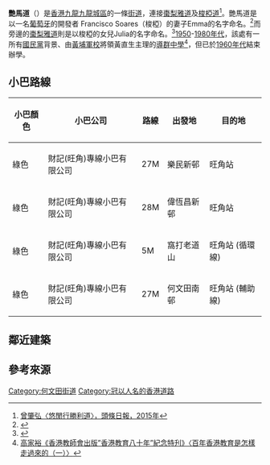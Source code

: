 {{Infobox Hong Kong Road
|中文街道名稱    = 艷馬道
|英文街道名稱    = Emma Avenue
|圖片            = File:Emma Avenue (clear view).JPG
|圖片說明        =
|圖片2         =
|圖片說明2      =
|隸屬幹線        =
|路段總長度      = 0.1
|車速限制        = 
|行車線數量      = 共'''2'''條
|所在地區        = [[九龍城區|九龍城區]]
|起點            = [[何文田|何文田]][[梭椏道|梭椏道]]
|終點            = [[何文田|何文田]][[棗梨雅道|棗梨雅道]]
|道路命名日期    = 1925年10月9日<ref name="道路及鐵路－二十年代初命名道路">{{Cite web |url=http://www.hk-place.com/view.php?id=341 |title=香港地方〈道路及鐵路－二十年代初命名道路〉 |access-date=2017-11-01 |archive-url=https://web.archive.org/web/20070430195323/http://hk-place.com/view.php?id=341 |archive-date=2007-04-30 |dead-url=yes }}</ref>
|行人專用區      = 沒有
|命名文件        =
|道路動工日期    = 
|道路興建計劃    = [[旺角|旺角]]發展工程
|道路舊名資料    =
|道路封閉日期    =
|通車日期        = 
|收費            = 沒有
}}

'''艷馬道'''（{{lang-en|Emma Avenue}}）是[[香港|香港]][[九龍|九龍]][[九龍城區|九龍城區]]的一條[[街道|街道]]，連接[[棗梨雅道|棗梨雅道]]及[[梭椏道|梭椏道]]<ref name="悠閒行勝利道">[http://hd.stheadline.com/culture/culture_content.asp?contid=195907&srctype=g 曾肇弘〈悠閒行勝利道〉，頭條日報，2015年]</ref>。艷馬道是以一名[[葡萄牙|葡萄牙]]的開發者 Francisco Soares（梭椏）的妻子Emma的名字命名。<ref>{{cite book |author1=丁新豹 |title=葡萄牙人：戰前香港的外籍族群 |year=2014 |publisher=三聯書店(香港)有限公司 |page=44 |quote= |url=}}</ref>而旁邊的[[棗梨雅道|棗梨雅道]]則是以梭椏的女兒Julia的名字命名。<ref>{{web reference|URL=http://the-sun.on.cc/cnt/lifestyle/20110425/00481_007.html|title=悠行何文田|work=太陽報|date=2011-04-25|access-date=2021-05-07}}</ref>[[1950年代|1950]]-[[1980年代|1980年代]]，該處有一所有[[國民黨|國民黨]]背景、由[[黃埔軍校|黃埔軍校]]將領黃直生主理的[[導群中學|導群中學]]<ref name="百年香港教育是怎樣走過來的（一）">[http://www.momentoflife.net/?p=18052 高家裕《香港教師會出版”香港教育八十年”紀念特刋》〈百年香港教育是怎樣走過來的（一）〉]</ref>，但已於[[1960年代|1960年代]]結束辦學。

== 小巴路線 ==
{| border="0" width="800" align="center" style="border: 2px solid #999; background-color:#FFFAFA"
|-align="center" bgcolor="pink"
! 小巴顏色
! 小巴公司
! 路線
! 出發地 
! 目的地
|-----
|綠色
|財記(旺角)專線小巴有限公司
|27M
|樂民新邨 
|旺角站 
|-----
|綠色
|財記(旺角)專線小巴有限公司
|28M
|偉恆昌新邨  
|旺角站 
|----
|綠色
|財記(旺角)專線小巴有限公司
|5M 
|窩打老道山 
|旺角站 (循環線)   
|-----
|綠色
|財記(旺角)專線小巴有限公司
|27M 
|何文田南邨 
|旺角站 (輔助線)      
|}

== 鄰近建築 ==
{{columns-list|2|
* 盛馬苑
* 愷悌閣
* 金華樓
* 榮英大廈
* 益發大廈
* 松園大廈
* 旺角大廈
* 芝齡大廈
* 港九[[五旬節會|五旬節會]]
* [[九龍維景酒店|九龍維景酒店]]
}}

== 參考來源 ==
{{reflist}}

[[Category:何文田街道|Category:何文田街道]]
[[Category:冠以人名的香港道路|Category:冠以人名的香港道路]]